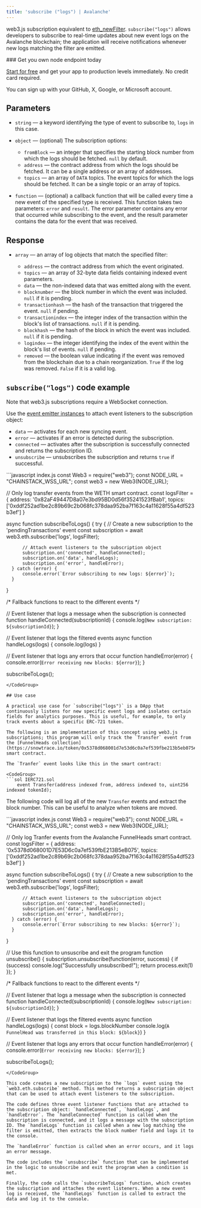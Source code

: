 ---
title: 'subscribe ("logs") | Avalanche'
---

web3.js subscription equivalent to [eth\_newFilter](/api-reference/avalanche_node_api/logs_and_events/eth_newFilter). `subscribe("logs")` allows developers to subscribe to real-time updates about new event logs on the Avalanche blockchain; the application will receive notifications whenever new logs matching the filter are emitted.

<Check>
  ### Get you own node endpoint today

  [Start for free](https://console.chainstack.com/) and get your app to production levels immediately. No credit card required.

  You can sign up with your GitHub, X, Google, or Microsoft account.
</Check>

## Parameters

* `string` — a keyword identifying the type of event to subscribe to, `logs` in this case.

* `object` — (optional) The subscription options:

  * `fromBlock` — an integer that specifies the starting block number from which the logs should be fetched. `null` by default.
  * `address` — the contract address from which the logs should be fetched. It can be a single address or an array of addresses.
  * `topics` — an array of `DATA` topics. The event topics for which the logs should be fetched. It can be a single topic or an array of topics.

* `function` — (optional) a callback function that will be called every time a new event of the specified type is received. This function takes two parameters: `error` and `result`. The error parameter contains any error that occurred while subscribing to the event, and the result parameter contains the data for the event that was received.

## Response

* `array` — an array of log objects that match the specified filter:

  * `address` — the contract address from which the event originated.
  * `topics` — an array of 32-byte data fields containing indexed event parameters.
  * `data` — the non-indexed data that was emitted along with the event.
  * `blocknumber` — the block number in which the event was included. `null` if it is pending.
  * `transactionhash` — the hash of the transaction that triggered the event. `null` if pending.
  * `transactionindex` — the integer index of the transaction within the block's list of transactions. `null` if it is pending.
  * `blockhash` — the hash of the block in which the event was included. `null` if it is pending.
  * `logindex` — the integer identifying the index of the event within the block's list of events. `null` if pending.
  * `removed` — the boolean value indicating if the event was removed from the blockchain due to a chain reorganization. `True` if the log was removed. `False` if it is a valid log.

## `subscribe("logs")` code example

<Info>
  Note that web3.js subscriptions require a WebSocket connection.
</Info>

Use the [event emitter instances](https://web3js.readthedocs.io/en/v1.2.11/web3-eth-subscribe.html#eth-subscription-return) to attach event listeners to the subscription object:

* `data` — activates for each new syncing event.
* `error` — activates if an error is detected during the subscription.
* `connected` — activates after the subscription is successfully connected and returns the subscription ID.
* `unsubscribe` — unsubscribes the subscription and returns `true` if successful.

<CodeGroup>
  ```javascript index.js
  const Web3 = require("web3");
  const NODE_URL = "CHAINSTACK_WSS_URL";
  const web3 = new Web3(NODE_URL);

  // Only log transfer events from the WETH smart contract.
  const logsFilter = {
      address: '0x82aF49447D8a07e3bd95BD0d56f35241523fBab1',
      topics: ['0xddf252ad1be2c89b69c2b068fc378daa952ba7f163c4a11628f55a4df523b3ef']
  }

  async function subscribeToLogs() {
      try {
          // Create a new subscription to the 'pendingTransactions' event
          const subscription = await web3.eth.subscribe('logs', logsFilter);

          // Attach event listeners to the subscription object
          subscription.on('connected', handleConnected);
          subscription.on('data', handleLogs);
          subscription.on('error', handleError);
      } catch (error) {
          console.error(`Error subscribing to new logs: ${error}`);
      }
  }

  /* Fallback functions to react to the different events */

  // Event listener that logs a message when the subscription is connected
  function handleConnected(subscriptionId) {
      console.log(`New subscription: ${subscriptionId}`);
  }

  // Event listener that logs the filtered events
  async function handleLogs(logs) {
      console.log(logs)
  }

  // Event listener that logs any errors that occur
  function handleError(error) {
      console.error(`Error receiving new blocks: ${error}`);
  }

  subscribeToLogs();
  ```
</CodeGroup>

## Use case

A practical use case for `subscribe("logs")` is a DApp that continuously listens for new specific event logs and isolates certain fields for analytics purposes. This is useful, for example, to only track events about a specific ERC-721 token.

The following is an implementation of this concept using web3.js subscriptions; this program will only track the `Transfer` event from the [FunnelHeads collection](https://snowtrace.io/token/0x5378d068001d7e53d6c0a7ef539fbe213b5eb075#code) smart contract.

The `Tranfer` event looks like this in the smart contract:

<CodeGroup>
  ```sol IERC721.sol
      event Transfer(address indexed from, address indexed to, uint256 indexed tokenId);
  ```
</CodeGroup>

The following code will log all of the new `Transfer` events and extract the block number. This can be useful to analyze when tokens are moved.

<CodeGroup>
  ```javascript index.js
  const Web3 = require("web3");
  const NODE_URL = "CHAINSTACK_WSS_URL";
  const web3 = new Web3(NODE_URL);

  // Only log Tranfer events from the Avalanche FunnelHeads smart contract.
  const logsFilter = {
      address: '0x5378d068001D7E53D6c0a7ef539fbE213B5eB075',
      topics: ['0xddf252ad1be2c89b69c2b068fc378daa952ba7f163c4a11628f55a4df523b3ef']
  }

  async function subscribeToLogs() {
      try {
          // Create a new subscription to the 'pendingTransactions' event
          const subscription = await web3.eth.subscribe('logs', logsFilter);

          // Attach event listeners to the subscription object
          subscription.on('connected', handleConnected);
          subscription.on('data', handleLogs);
          subscription.on('error', handleError);
      } catch (error) {
          console.error(`Error subscribing to new blocks: ${error}`);
      }
  }

  // Use this function to unsuscribe and exit the program
  function unsubscribe() {
      subscription.unsubscribe(function(error, success) {
          if (success) console.log("Successfully unsubscribed!");
          return process.exit(1)
      });
  }

  /* Fallback functions to react to the different events */

  // Event listener that logs a message when the subscription is connected
  function handleConnected(subscriptionId) {
      console.log(`New subscription: ${subscriptionId}`);
  }

  // Event listener that logs the filtered events
  async function handleLogs(logs) {
      const block = logs.blockNumber
      console.log(`A FunnelHead was transferred in this block: ${block}`)
  }

  // Event listener that logs any errors that occur
  function handleError(error) {
      console.error(`Error receiving new blocks: ${error}`);
  }

  subscribeToLogs();
  ```
</CodeGroup>

This code creates a new subscription to the `logs` event using the `web3.eth.subscribe` method. This method returns a subscription object that can be used to attach event listeners to the subscription.

The code defines three event listener functions that are attached to the subscription object: `handleConnected`, `handleLogs`, and `handleError`. The `handleConnected` function is called when the subscription is connected, and it logs a message with the subscription ID. The `handleLogs` function is called when a new log matching the filter is emitted, then extracts the block number field and logs it to the console.

The `handleError` function is called when an error occurs, and it logs an error message.

The code includes the `unsubscribe` function that can be implemented in the logic to unsubscribe and exit the program when a condition is met.

Finally, the code calls the `subscribeToLogs` function, which creates the subscription and attaches the event listeners. When a new event log is received, the `handleLogs` function is called to extract the data and log it to the console.
